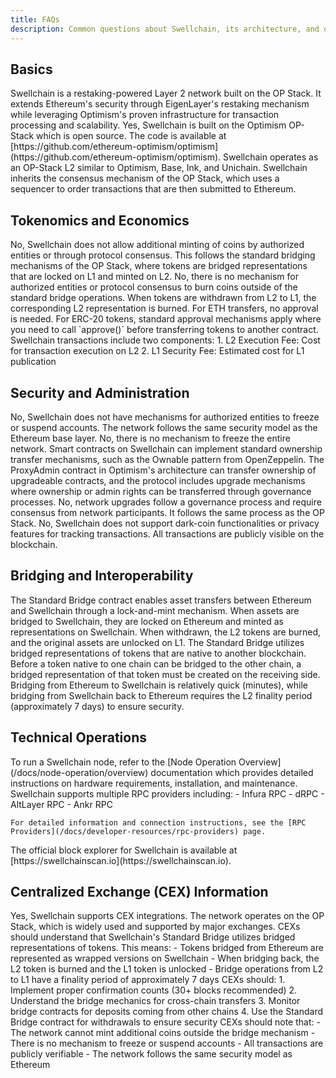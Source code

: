 ```yaml
---
title: FAQs
description: Common questions about Swellchain, its architecture, and operation
---
```



## Basics

<Accordions type="single">
  <Accordion title="What is Swellchain?">
    Swellchain is a restaking-powered Layer 2 network built on the OP Stack. It extends Ethereum's security through EigenLayer's restaking mechanism while leveraging Optimism's proven infrastructure for transaction processing and scalability.
  </Accordion>

  <Accordion title="Is Swellchain's source code publicly accessible?">
    Yes, Swellchain is built on the Optimism OP-Stack which is open source. The code is available at [https://github.com/ethereum-optimism/optimism](https://github.com/ethereum-optimism/optimism). Swellchain operates as an OP-Stack L2 similar to Optimism, Base, Ink, and Unichain.
  </Accordion>  

  <Accordion title="What is the consensus mechanism of Swellchain?">
    Swellchain inherits the consensus mechanism of the OP Stack, which uses a sequencer to order transactions that are then submitted to Ethereum.
  </Accordion>
</Accordions>

## Tokenomics and Economics

<Accordions type="single">
  <Accordion title="Can additional coins be minted by authorized entities or through protocol consensus?">
    No, Swellchain does not allow additional minting of coins by authorized entities or through protocol consensus. This follows the standard bridging mechanisms of the OP Stack, where tokens are bridged representations that are locked on L1 and minted on L2.
  </Accordion>

  <Accordion title="Can coins be burned by authorized entities or through protocol consensus?">
    No, there is no mechanism for authorized entities or protocol consensus to burn coins outside of the standard bridge operations. When tokens are withdrawn from L2 to L1, the corresponding L2 representation is burned.
  </Accordion>

  <Accordion title="Do I need to approve token transfers on Swellchain?">
    For ETH transfers, no approval is needed. For ERC-20 tokens, standard approval mechanisms apply where you need to call `approve()` before transferring tokens to another contract.
  </Accordion>

  <Accordion title="How do transaction fees work on Swellchain?">
    Swellchain transactions include two components:
    1. L2 Execution Fee: Cost for transaction execution on L2
    2. L1 Security Fee: Estimated cost for L1 publication
  </Accordion>
</Accordions>

## Security and Administration

<Accordions type="single">
  <Accordion title="Can authorized entities freeze or suspend accounts?">
    No, Swellchain does not have mechanisms for authorized entities to freeze or suspend accounts. The network follows the same security model as the Ethereum base layer.
  </Accordion>

  <Accordion title="Can authorized entities freeze the entire network?">
    No, there is no mechanism to freeze the entire network.
  </Accordion>

  <Accordion title="Can the ownership of a smart contract be changed by authorized entities?">
    Smart contracts on Swellchain can implement standard ownership transfer mechanisms, such as the Ownable pattern from OpenZeppelin. The ProxyAdmin contract in Optimism's architecture can transfer ownership of upgradeable contracts, and the protocol includes upgrade mechanisms where ownership or admin rights can be transferred through governance processes.
  </Accordion>

  <Accordion title="Can the mainnet be updated without the consensus of network participants?">
    No, network upgrades follow a governance process and require consensus from network participants. It follows the same process as the OP Stack.
  </Accordion>

  <Accordion title="Does the network support privacy features or dark-coin functionalities?">
    No, Swellchain does not support dark-coin functionalities or privacy features for tracking transactions. All transactions are publicly visible on the blockchain.
  </Accordion>

</Accordions>

## Bridging and Interoperability

<Accordions type="single">
  <Accordion title="How does bridging work between Ethereum and Swellchain?">
    The Standard Bridge contract enables asset transfers between Ethereum and Swellchain through a lock-and-mint mechanism. When assets are bridged to Swellchain, they are locked on Ethereum and minted as representations on Swellchain. When withdrawn, the L2 tokens are burned, and the original assets are unlocked on L1.
  </Accordion>

  <Accordion title="Can I bridge any ERC-20 token?">
    The Standard Bridge utilizes bridged representations of tokens that are native to another blockchain. Before a token native to one chain can be bridged to the other chain, a bridged representation of that token must be created on the receiving side.
  </Accordion>

  <Accordion title="How long does bridging take?">
    Bridging from Ethereum to Swellchain is relatively quick (minutes), while bridging from Swellchain back to Ethereum requires the L2 finality period (approximately 7 days) to ensure security.
  </Accordion>
</Accordions>

## Technical Operations

<Accordions type="single">
  <Accordion title="How do I run a Swellchain node?">
    To run a Swellchain node, refer to the [Node Operation Overview](/docs/node-operation/overview) documentation which provides detailed instructions on hardware requirements, installation, and maintenance.
  </Accordion>

  <Accordion title="What are the available RPC providers for Swellchain?">
    Swellchain supports multiple RPC providers including:
    - Infura RPC
    - dRPC
    - AltLayer RPC
    - Ankr RPC

    For detailed information and connection instructions, see the [RPC Providers](/docs/developer-resources/rpc-providers) page.
  </Accordion>

  <Accordion title="Where can I find the block explorer for Swellchain?">
    The official block explorer for Swellchain is available at [https://swellchainscan.io](https://swellchainscan.io).
  </Accordion>
</Accordions>

## Centralized Exchange (CEX) Information

<Accordions type="single">
  <Accordion title="Can CEXs directly integrate with Swellchain?">
    Yes, Swellchain supports CEX integrations. The network operates on the OP Stack, which is widely used and supported by major exchanges.
  </Accordion>

  <Accordion title="What should CEXs know about the token bridge?">
    CEXs should understand that Swellchain's Standard Bridge utilizes bridged representations of tokens. This means:
    - Tokens bridged from Ethereum are represented as wrapped versions on Swellchain
    - When bridging back, the L2 token is burned and the L1 token is unlocked
    - Bridge operations from L2 to L1 have a finality period of approximately 7 days
  </Accordion>

  <Accordion title="How can CEXs handle deposits and withdrawals securely?">
    CEXs should:
    1. Implement proper confirmation counts (30+ blocks recommended)
    2. Understand the bridge mechanics for cross-chain transfers
    3. Monitor bridge contracts for deposits coming from other chains
    4. Use the Standard Bridge contract for withdrawals to ensure security
  </Accordion>

  <Accordion title="Are there any specific security considerations for CEXs?">
    CEXs should note that:
    - The network cannot mint additional coins outside the bridge mechanism
    - There is no mechanism to freeze or suspend accounts
    - All transactions are publicly verifiable
    - The network follows the same security model as Ethereum
  </Accordion>
</Accordions> 